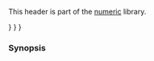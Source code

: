 {{cpp/header/title|cmath}}
{{cpp/header/navbar}}
{{cpp/header/c}}

This header is part of the [[cpp/numeric|numeric]] library.

{{dsc begin}}
{{dsc h1|Types}}
{{dsc inc|cpp/numeric/math/dsc float_t}}
{{dsc inc|cpp/numeric/math/dsc double_t}}

{{dsc h1|Macros}}
{{dsc inc|cpp/numeric/math/dsc HUGE_VAL}}}
{{dsc inc|cpp/numeric/math/dsc INFINITY}}}
{{dsc inc|cpp/numeric/math/dsc NAN}}}
{{dsc inc|cpp/numeric/math/dsc math_errhandling}}
{{dsc h2|Classification}}
{{dsc inc|cpp/numeric/math/dsc FP_categories}}

{{dsc h1|Functions}}
{{dsc h2|Basic operations}}
{{dsc inc|cpp/numeric/math/dsc fabs}}
{{dsc inc|cpp/numeric/math/dsc fmod}}
{{dsc inc|cpp/numeric/math/dsc remainder}}
{{dsc inc|cpp/numeric/math/dsc remquo}}
{{dsc inc|cpp/numeric/math/dsc fma}}
{{dsc inc|cpp/numeric/math/dsc fmax}}
{{dsc inc|cpp/numeric/math/dsc fmin}}
{{dsc inc|cpp/numeric/math/dsc fdim}}
{{dsc inc|cpp/numeric/math/dsc fnan}}

{{dsc h2|Linear interpolation}}
{{dsc inc|cpp/numeric/dsc lerp}}

{{dsc h2|Exponential functions}}
{{dsc inc|cpp/numeric/math/dsc exp}}
{{dsc inc|cpp/numeric/math/dsc exp2}}
{{dsc inc|cpp/numeric/math/dsc expm1}}
{{dsc inc|cpp/numeric/math/dsc log}}
{{dsc inc|cpp/numeric/math/dsc log10}}
{{dsc inc|cpp/numeric/math/dsc log2}}
{{dsc inc|cpp/numeric/math/dsc log1p}}

{{dsc h2|Power functions}}
{{dsc inc|cpp/numeric/math/dsc pow}}
{{dsc inc|cpp/numeric/math/dsc sqrt}}
{{dsc inc|cpp/numeric/math/dsc cbrt}}
{{dsc inc|cpp/numeric/math/dsc hypot}}

{{dsc h2|Trigonometric functions}}
{{dsc inc|cpp/numeric/math/dsc sin}}
{{dsc inc|cpp/numeric/math/dsc cos}}
{{dsc inc|cpp/numeric/math/dsc tan}}
{{dsc inc|cpp/numeric/math/dsc asin}}
{{dsc inc|cpp/numeric/math/dsc acos}}
{{dsc inc|cpp/numeric/math/dsc atan}}
{{dsc inc|cpp/numeric/math/dsc atan2}}

{{dsc h2|Hyperbolic functions}}
{{dsc inc|cpp/numeric/math/dsc sinh}}
{{dsc inc|cpp/numeric/math/dsc cosh}}
{{dsc inc|cpp/numeric/math/dsc tanh}}
{{dsc inc|cpp/numeric/math/dsc asinh}}
{{dsc inc|cpp/numeric/math/dsc acosh}}
{{dsc inc|cpp/numeric/math/dsc atanh}}

{{dsc h2|Error and gamma functions}}
{{dsc inc|cpp/numeric/math/dsc erf}}
{{dsc inc|cpp/numeric/math/dsc erfc}}
{{dsc inc|cpp/numeric/math/dsc tgamma}}
{{dsc inc|cpp/numeric/math/dsc lgamma}}

{{dsc h2|Nearest integer floating-point operations}}
{{dsc inc|cpp/numeric/math/dsc ceil}}
{{dsc inc|cpp/numeric/math/dsc floor}}
{{dsc inc|cpp/numeric/math/dsc trunc}}
{{dsc inc|cpp/numeric/math/dsc round}}
{{dsc inc|cpp/numeric/math/dsc nearbyint}}
{{dsc inc|cpp/numeric/math/dsc rint}}

{{dsc h2|Floating-point manipulation functions}}
{{dsc inc|cpp/numeric/math/dsc frexp}}
{{dsc inc|cpp/numeric/math/dsc ldexp}}
{{dsc inc|cpp/numeric/math/dsc modf}}
{{dsc inc|cpp/numeric/math/dsc scalbn}}
{{dsc inc|cpp/numeric/math/dsc ilogb}}
{{dsc inc|cpp/numeric/math/dsc logb}}
{{dsc inc|cpp/numeric/math/dsc nextafter}}
{{dsc inc|cpp/numeric/math/dsc copysign}}

{{dsc h2|Classification and comparison}}
{{dsc inc|cpp/numeric/math/dsc fpclassify}}
{{dsc inc|cpp/numeric/math/dsc isfinite}}
{{dsc inc|cpp/numeric/math/dsc isinf}}
{{dsc inc|cpp/numeric/math/dsc isnan}}
{{dsc inc|cpp/numeric/math/dsc isnormal}}
{{dsc inc|cpp/numeric/math/dsc signbit}}

{{dsc inc|cpp/numeric/math/dsc isgreater}}
{{dsc inc|cpp/numeric/math/dsc isgreaterequal}}
{{dsc inc|cpp/numeric/math/dsc isless}}
{{dsc inc|cpp/numeric/math/dsc islessequal}}
{{dsc inc|cpp/numeric/math/dsc islessgreater}}
{{dsc inc|cpp/numeric/math/dsc isunordered}}

{{dsc h2|Mathematical special functions}}
{{dsc inc|cpp/numeric/special_functions/dsc assoc_laguerre}}
{{dsc inc|cpp/numeric/special_functions/dsc assoc_legendre}}
{{dsc inc|cpp/numeric/special_functions/dsc beta}}
{{dsc inc|cpp/numeric/special_functions/dsc comp_ellint_1}}
{{dsc inc|cpp/numeric/special_functions/dsc comp_ellint_2}}
{{dsc inc|cpp/numeric/special_functions/dsc comp_ellint_3}}
{{dsc inc|cpp/numeric/special_functions/dsc cyl_bessel_i}}
{{dsc inc|cpp/numeric/special_functions/dsc cyl_bessel_j}}
{{dsc inc|cpp/numeric/special_functions/dsc cyl_bessel_k}}
{{dsc inc|cpp/numeric/special_functions/dsc cyl_neumann}}
{{dsc inc|cpp/numeric/special_functions/dsc ellint_1}}
{{dsc inc|cpp/numeric/special_functions/dsc ellint_2}}
{{dsc inc|cpp/numeric/special_functions/dsc ellint_3}}
{{dsc inc|cpp/numeric/special_functions/dsc expint}}
{{dsc inc|cpp/numeric/special_functions/dsc hermite}}
{{dsc inc|cpp/numeric/special_functions/dsc legendre}}
{{dsc inc|cpp/numeric/special_functions/dsc laguerre}}
{{dsc inc|cpp/numeric/special_functions/dsc riemann_zeta}}
{{dsc inc|cpp/numeric/special_functions/dsc sph_bessel}}
{{dsc inc|cpp/numeric/special_functions/dsc sph_legendre}}
{{dsc inc|cpp/numeric/special_functions/dsc sph_neumann}}
{{dsc end}}

===Synopsis===
{{cpp/synopsis/cmath}}

{{langlinks|es|ja|zh}}